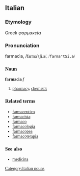 ==Italian==
===Etymology===
Greek ''φαρμακεία''
===Pronunciation===
farmacìa, /<font style="font-family:lucida sans unicode">farma&#712;t&#643;i.a/, /<tt>farma"tSi.a</tt>/
===Noun===
'''farmacia''' ''f''

# [[pharmacy]], [[chemist's]]

===Related terms===
*[[farmaceutico]]
*[[farmacista]]
*[[farmaco]]
*[[farmacologia]]
*[[farmacopea]]
*[[farmacoterapia]]
[[Category:Italian nouns]]

===See also===
*[[medicina]]